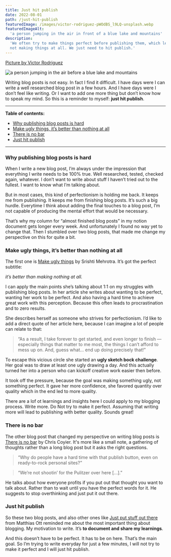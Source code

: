 ```yaml
---
title: Just hit publish
date: 2022-08-01
path: /just-hit-publish
featuredImage: /images/victor-rodriguez-pWOdBS_l9LQ-unsplash.webp
featuredImageAlt:
  'a person jumping in the air in front of a blue lake and mountains'
description:
  'We often try to make things perfect before publishing them, which leads to
  not making things at all. We just need to hit publish.'
---
```


[Picture by Victor Rodriguez](https://unsplash.com/@vimarovi)

![a person jumping in the air before a blue lake and mountains](/images/victor-rodriguez-pWOdBS_l9LQ-unsplash.webp)

Writing blog posts is not easy. In fact I find it difficult. I have days were I
can write a well researched blog post in a few hours. And I have days were I
don’t feel like writing. Or I want to add one more thing but don’t know how to
speak my mind. So this is a reminder to myself: **just hit publish**.

---

**Table of contents:**

- [Why publishing blog posts is hard](#why-publishing-blog-posts-is-hard)
- [Make ugly things, it’s better than nothing at all](#make-ugly-things)
- [There is no bar](#there-is-no-bar)
- [Just hit publish](#just-hit-publish)

---

### <a name="why-publishing-blog-posts-is-hard"></a> Why publishing blog posts is hard

When I write a new blog post, I’m always under the impression that everything I
write needs to be 100% true. Well researched, tested, checked again, whatever. I
don’t want to write about stuff I haven’t tried out to the fullest. I want to
know what I’m talking about.

But in most cases, this kind of perfectionism is holding me back. It keeps me
from publishing. It keeps me from finishing blog posts. It’s such a big hurdle.
Everytime I think about adding the final touches to a blog post, I’m not capable
of producing the mental effort that would be necessary.

That’s why my column for “almost finished blog posts” in my notion document gets
longer every week. And unfortunately I found no way yet to change that. Then I
stumbled over two blog posts, that made me change my perspective on this for
quite a bit.

### <a name="make-ugly-things"></a> Make ugly things, it’s better than nothing at all

The first one is
[Make ugly things](https://medium.com/designer-being/make-ugly-things-d6438eb7ba96)
by Srishti Mehrotra. It’s got the perfect subtitle:

<i>it’s better than making nothing at all.</i>

I can apply the main points she’s talking about 1:1 on my struggles with
publishing blog posts. In her article she writes about wanting to be perfect,
wanting her work to be perfect. And also having a hard time to achieve great
work with this perception. Because this often leads to procrastination and to
zero results.

She describes herself as someone who strives for perfectionism. I’d like to add
a direct quote of her article here, because I can imagine a lot of people can
relate to that:

> “As a result, I take forever to get started, and even longer to finish —
> especially things that matter to me most, the things I can’t afford to mess up
> on. And, guess what… end up doing precisely that!”

To escape this vicious circle she started an **ugly sketch bock challenge**. Her
goal was to draw at least one ugly drawing a day. And this actually turned her
into a person who can kickoff creative work easier then before.

It took off the pressure, because the goal was making something ugly, not
something perfect. It gave her more confidence, she favored quantity over
quality which in the end led to more quality.

There are a lof ot learnings and insights here I could apply to my blogging
process. Write more. Do Not try to make it perfect. Assuming that writing more
will lead to publishing with better quality. Sounds great!

### <a name="there-is-no-bar"></a> There is no bar

The other blog post that changed my perspective on writing blog posts is
[There is no bar](https://chriscoyier.net/2022/06/27/there-is-no-bar/) by Chris
Coyier. It's more like a small note, a gathering of thoughts rather than a long
blog post but it asks the right questions.

> “Why do people have a hard time with that publish button, even on
> ready-to-rock personal sites?”

> “We’re not shootin’ for the Pulitzer over here […].”

He talks about how everyone profits if you put out that thought you want to talk
about. Rather than to wait until you have the perfect words for it. He suggests
to stop overthinking and just put it out there.

### <a name="just-hit-publish"></a> Just hit publish

So these two blog posts, and also other ones like
[Just put stuff out there](https://matthiasott.com/notes/just-put-stuff-out-there)
from Matthias Ott reminded me about the most important thing about blogging. My
motivation to write. It’s **to document and share my learnings**.

And this doesn’t have to be perfect. It has to be on here. That’s the main goal.
So I’m trying to write everyday for just a few minutes, I will not try to make
it perfect and I will just hit publish.

